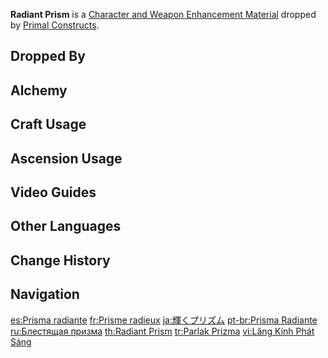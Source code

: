{{Item Infobox
|id          = 112073
|image       = Item Radiant Prism.png
|type        = Character and Weapon Enhancement Materials
|group       = Primal Construct Materials
|group2      = Elite Enemy Drops
|invCategory = Character Development Items
|quality     = 4
|description = An exquisite component obtained from defeating a Primal Construct.<br>The [[King Deshret|lord of the barren desert]] once had a dream, and once made a great many promises.<br>The legends of the desert say that these machines were originally vehicles for these unknown promises, which now live on only within their mechanical memory banks.
|source1     = Dropped by [[Primal Constructs]]
}}
'''Radiant Prism''' is a [[Character and Weapon Enhancement Material]] dropped by [[Primal Constructs]].

==Dropped By==
{{Dropped By|level=60}}

==Alchemy==
{{Recipe
|type = Crafting
|Turbid Prism = 3
|Mora = 125
|sort = Turbid Prism;Mora
}}

==Craft Usage==
{{Craft Usage}}

==Ascension Usage==
{{Ascension Usage}}
<!--
==Video Guides==
{{EVT
|video1   = 
|caption1 = 
}}-->
==Video Guides==
{{EVT
|video1   = https://youtu.be/rc3esCaGpjg
|caption1 = Turbid Prism (Primal Construct): Quick & Easy Farming Location
}}

==Other Languages==
{{Other Languages
|en      = Radiant Prism
|zhs     = 辉光棱晶
|zhs_rm  = Huīguāng Léngjīng
|zht     = 輝光稜晶
|zht_rm  = Huīguāng Léngjīng
|zh_tl   = Radiant Prism
|ja      = 輝くプリズム
|ja_rm   = Kagayaku Purizumu
|ja_tl   = Shining Prism
|ko      = 찬란하게 빛나는 결정
|ko_tl   = Brilliantly Shining Crystal
|es      = Prisma radiante
|es_tl   = Radiant Prism
|fr      = Prisme radieux
|fr_tl   = Radiant Prism
|ru      = Блестящая призма
|ru_tl   = Brilliant Prism
|th      = Radiant Prism
|vi      = Lăng Kính Phát Sáng
|vi_tl   = 
|de      = Leuchtendes Prisma
|de_tl   = Radiant Prism
|id      = Radiant Prism
|pt      = Prisma Radiante
|pt_tl   = 
|tr      = Parlak Prizma
|tr_tl   = Radiant Prism
|it      = Prisma splendente
|it_tl   = 
}}

==Change History==
{{Change History|3.1}}

==Navigation==
{{Development Item Navbox|Character and Weapon Enhancement Materials}}

[[es:Prisma radiante]]
[[fr:Prisme radieux]]
[[ja:輝くプリズム]]
[[pt-br:Prisma Radiante]]
[[ru:Блестящая призма]]
[[th:Radiant Prism]]
[[tr:Parlak Prizma]]
[[vi:Lăng Kính Phát Sáng]]